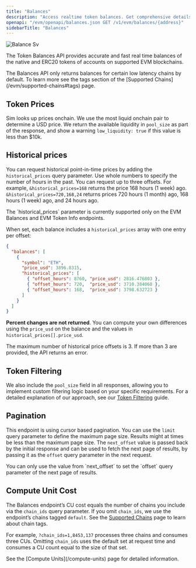 ```yaml
---
title: "Balances"
description: "Access realtime token balances. Get comprehensive details about native and ERC20 tokens, including token metadata and USD valuations."
openapi: "/evm/openapi/balances.json GET /v1/evm/balances/{address}"
sidebarTitle: "Balances"
---
```



![Balance Sv](/images/balance.svg)

The Token Balances API provides accurate and fast real time balances of the native and ERC20 tokens of accounts on supported EVM blockchains.

<Note>
  The Balances API only returns balances for certain low latency chains by default.
  To learn more see the tags section of the [Supported Chains](/evm/supported-chains#tags) page.
</Note>

<SupportedChains endpoint="balances" />

 

## Token Prices

Sim looks up prices onchain. We use the most liquid onchain pair to determine a USD price. We return the available liquidity in `pool_size` as part of the response, and show a warning `low_liquidity:	true` if this value is less than \$10k.

## Historical prices

You can request historical point-in-time prices by adding the `historical_prices` query parameter. Use whole numbers to specify the number of hours in the past. You can request up to three offsets. For example, `&historical_prices=168` returns the price 168 hours (1 week) ago. `&historical_prices=720,168,24` returns prices 720 hours (1 month) ago, 168 hours (1 week) ago, and 24 hours ago.

<Note>
  The `historical_prices` parameter is currently supported only on the EVM Balances and EVM Token Info endpoints.
</Note>

When set, each balance includes a `historical_prices` array with one entry per offset:

```json
{
  "balances": [
    {
      "symbol": "ETH",
      "price_usd": 3896.8315,
      "historical_prices": [
        { "offset_hours": 8760, "price_usd": 2816.476803 },
        { "offset_hours": 720,  "price_usd": 3710.384068 },
        { "offset_hours": 168,  "price_usd": 3798.632723 }
      ]
    }
  ]
}
```

**Percent changes are not returned**. You can compute your own differences using the `price_usd` on the balance and the values in `historical_prices[].price_usd`.

<Warning>
  The maximum number of historical price offsets is 3. If more than 3 are provided, the API returns an error.
</Warning>

## Token Filtering

We also include the `pool_size` field in all responses, allowing you to implement custom filtering logic based on your specific requirements. For a detailed explanation of our approach, see our [Token Filtering](/token-filtering) guide.

## Pagination

This endpoint is using cursor based pagination. You can use the `limit` query parameter to define the maximum page size.
Results might at times be less than the maximum page size.
The `next_offset` value is passed back by the initial response and can be used to fetch the next page of results, by passing it as the `offset` query parameter in the next request.

<Warning>
  You can only use the value from `next_offset` to set the `offset` query parameter of the next page of results.
</Warning>

## Compute Unit Cost

The Balances endpoint’s CU cost equals the number of chains you include via the `chain_ids` query parameter. If you omit `chain_ids`, we use the endpoint’s chains tagged `default`. See the [Supported Chains](/evm/supported-chains#tags) page to learn about chain tags.

For example, `?chain_ids=1,8453,137` processes three chains and consumes three CUs. Omitting `chain_ids` uses the default set at request time and consumes a CU count equal to the size of that set.

<Note>
See the [Compute Units](/compute-units) page for detailed information.
</Note>
